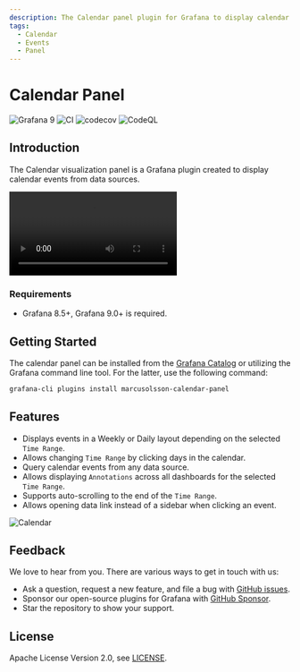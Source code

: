 ```yaml
---
description: The Calendar panel plugin for Grafana to display calendar events from data sources.
tags:
  - Calendar
  - Events
  - Panel
---
```



# Calendar Panel

![Grafana 9](https://img.shields.io/badge/Grafana-9.3.1-orange)
![CI](https://github.com/volkovlabs/volkovlabs-calendar-panel/workflows/CI/badge.svg)
![codecov](https://codecov.io/gh/VolkovLabs/volkovlabs-calendar-panel/branch/main/graph/badge.svg)
![CodeQL](https://github.com/VolkovLabs/volkovlabs-calendar-panel/actions/workflows/codeql-analysis.yml/badge.svg)

## Introduction

The Calendar visualization panel is a Grafana plugin created to display calendar events from data sources.

<Video
  src="https://www.youtube.com/embed/iPJ122x0oos"
  title="Calendar plugin for Grafana tutorial."
/>

### Requirements

- Grafana 8.5+, Grafana 9.0+ is required.

## Getting Started

The calendar panel can be installed from the [Grafana Catalog](https://grafana.com/grafana/plugins/marcusolsson-calendar-panel/) or utilizing the Grafana command line tool. For the latter, use the following command:

```bash
grafana-cli plugins install marcusolsson-calendar-panel
```

## Features

- Displays events in a Weekly or Daily layout depending on the selected `Time Range`.
- Allows changing `Time Range` by clicking days in the calendar.
- Query calendar events from any data source.
- Allows displaying `Annotations` across all dashboards for the selected `Time Range`.
- Supports auto-scrolling to the end of the `Time Range`.
- Allows opening data link instead of a sidebar when clicking an event.

![Calendar](https://github.com/VolkovLabs/volkovlabs-calendar-panel/raw/main/src/img/screenshot.png)

## Feedback

We love to hear from you. There are various ways to get in touch with us:

- Ask a question, request a new feature, and file a bug with [GitHub issues](https://github.com/volkovlabs/volkovlabs-calendar-panel/issues/new/choose).
- Sponsor our open-source plugins for Grafana with [GitHub Sponsor](https://github.com/sponsors/VolkovLabs).
- Star the repository to show your support.

## License

Apache License Version 2.0, see [LICENSE](https://github.com/volkovlabs/volkovlabs-calendar-panel/blob/main/LICENSE).
